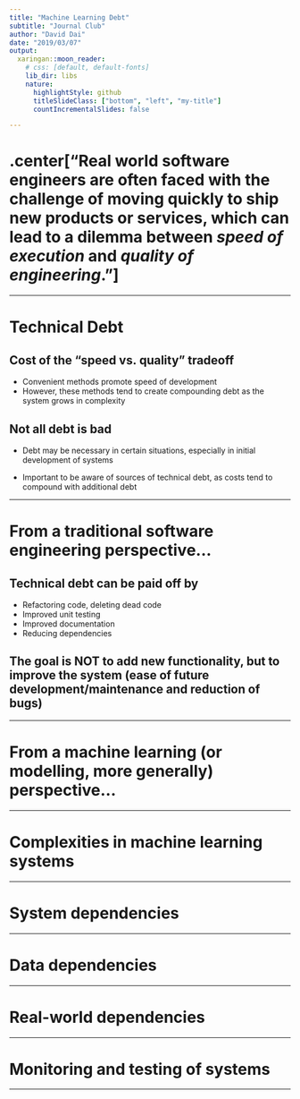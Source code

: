 ```yaml
---
title: "Machine Learning Debt"
subtitle: "Journal Club"
author: "David Dai"
date: "2019/03/07"
output:
  xaringan::moon_reader:
    # css: [default, default-fonts]
    lib_dir: libs
    nature:
      highlightStyle: github
      titleSlideClass: ["bottom", "left", "my-title"]
      countIncrementalSlides: false

---
```




# .center["Real world software engineers are often faced with the challenge of moving quickly to ship new products or services, which can lead to a dilemma between *speed of execution* and *quality of engineering*."]

---

# Technical Debt

## Cost of the "speed vs. quality" tradeoff

* Convenient methods promote speed of development
* However, these methods tend to create compounding debt as the system grows in complexity

## Not all debt is bad
* Debt may be necessary in certain situations, especially in initial development of systems
 
* Important to be aware of sources of technical debt, as costs tend to compound with additional debt


---

# From a traditional software engineering perspective...

## Technical debt can be paid off by

* Refactoring code, deleting dead code
* Improved unit testing
* Improved documentation
* Reducing dependencies

## The goal is NOT to add new functionality, but to improve the system (ease of future development/maintenance and reduction of bugs)

---

# From a machine learning (or modelling, more generally) perspective...



---

# Complexities in machine learning systems

---

# System dependencies

---

# Data dependencies

---

# Real-world dependencies

---

# Monitoring and testing of systems

---

